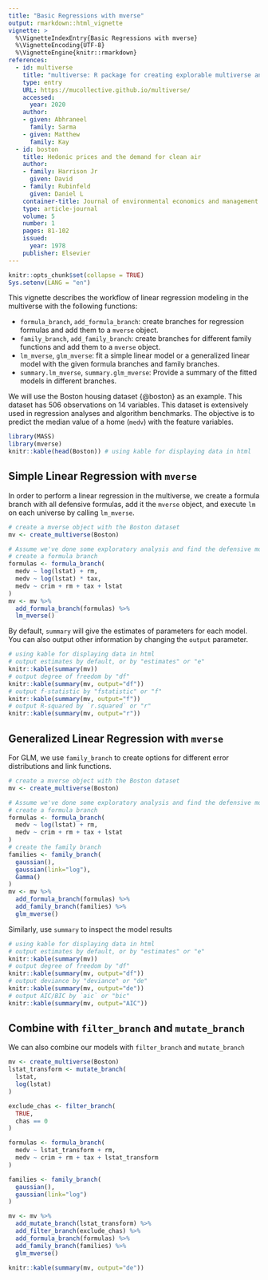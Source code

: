 ```yaml
---
title: "Basic Regressions with mverse"
output: rmarkdown::html_vignette
vignette: >
  %\VignetteIndexEntry{Basic Regressions with mverse}
  %\VignetteEncoding{UTF-8}
  %\VignetteEngine{knitr::rmarkdown}
references:
  - id: multiverse
    title: "multiverse: R package for creating explorable multiverse analysis"
    type: entry
    URL: https://mucollective.github.io/multiverse/
    accessed:
      year: 2020
    author:
    - given: Abhraneel
      family: Sarma
    - given: Matthew
      family: Kay
  - id: boston
    title: Hedonic prices and the demand for clean air
    author: 
    - family: Harrison Jr
      given: David
    - family: Rubinfeld
      given: Daniel L
    container-title: Journal of environmental economics and management
    type: article-journal
    volume: 5
    number: 1
    pages: 81-102
    issued:
      year: 1978
    publisher: Elsevier
---
```




```r
knitr::opts_chunk$set(collapse = TRUE)
Sys.setenv(LANG = "en")
```
This vignette describes the workflow of linear regression modeling in the multiverse with the following functions:

 * `formula_branch`, `add_formula_branch`: create branches for regression formulas and add them to a `mverse` object.
 * `family_branch`, `add_family_branch`: create branches for different family functions and add them to a `mverse` object. 
 * `lm_mverse`, `glm_mverse`: fit a simple linear model or a generalized linear model with the given formula branches and family branches.
 * `summary.lm_mverse`, `summary.glm_mverse`: Provide a summary of the fitted models in different branches. 

We will use the Boston housing dataset {@boston} as an example. This dataset has 506 observations on 14 variables. This dataset is extensively used in regression analyses and algorithm benchmarks. The objective is to predict the median value of a home (`medv`) with the feature variables.


```r
library(MASS)
library(mverse)
knitr::kable(head(Boston)) # using kable for displaying data in html
```

## Simple Linear Regression with `mverse`

In order to perform a linear regression in the multiverse, we create a formula branch with all defensive formulas, add it the `mverse` object, and execute `lm` on each universe by calling `lm_mverse`.

```r
# create a mverse object with the Boston dataset
mv <- create_multiverse(Boston)

# Assume we've done some exploratory analysis and find the defensive models
# create a formula branch
formulas <- formula_branch(
  medv ~ log(lstat) + rm,
  medv ~ log(lstat) * tax,
  medv ~ crim + rm + tax + lstat
)
mv <- mv %>% 
  add_formula_branch(formulas) %>% 
  lm_mverse()
```

By default, `summary` will give the estimates of parameters for each model. You can also output other information by changing the `output` parameter.

```r
# using kable for displaying data in html
# output estimates by default, or by "estimates" or "e"
knitr::kable(summary(mv))
# output degree of freedom by "df" 
knitr::kable(summary(mv, output="df"))
# output f-statistic by "fstatistic" or "f"
knitr::kable(summary(mv, output="f"))
# output R-squared by `r.squared` or "r"
knitr::kable(summary(mv, output="r"))
```

## Generalized Linear Regression with `mverse`

For GLM, we use `family_branch` to create options for different error distributions and link functions. 

```r
# create a mverse object with the Boston dataset
mv <- create_multiverse(Boston)

# Assume we've done some exploratory analysis and find the defensive models
# create a formula branch
formulas <- formula_branch(
  medv ~ log(lstat) + rm,
  medv ~ crim + rm + tax + lstat
)
# create the family branch
families <- family_branch(
  gaussian(),
  gaussian(link="log"),
  Gamma()
)
mv <- mv %>% 
  add_formula_branch(formulas) %>% 
  add_family_branch(families) %>% 
  glm_mverse()
```

Similarly, use `summary` to inspect the model results

```r
# using kable for displaying data in html
# output estimates by default, or by "estimates" or "e"
knitr::kable(summary(mv))
# output degree of freedom by "df" 
knitr::kable(summary(mv, output="df"))
# output deviance by "deviance" or "de"
knitr::kable(summary(mv, output="de"))
# output AIC/BIC by `aic` or "bic"
knitr::kable(summary(mv, output="AIC"))
```

## Combine with `filter_branch` and `mutate_branch`
We can also combine our models with `filter_branch` and `mutate_branch`

```r
mv <- create_multiverse(Boston)
lstat_transform <- mutate_branch(
  lstat,
  log(lstat)
)

exclude_chas <- filter_branch(
  TRUE,
  chas == 0
)

formulas <- formula_branch(
  medv ~ lstat_transform + rm,
  medv ~ crim + rm + tax + lstat_transform
)

families <- family_branch(
  gaussian(),
  gaussian(link="log")
)

mv <- mv %>% 
  add_mutate_branch(lstat_transform) %>%
  add_filter_branch(exclude_chas) %>%
  add_formula_branch(formulas) %>%
  add_family_branch(families) %>%
  glm_mverse()

knitr::kable(summary(mv, output="de"))
```
